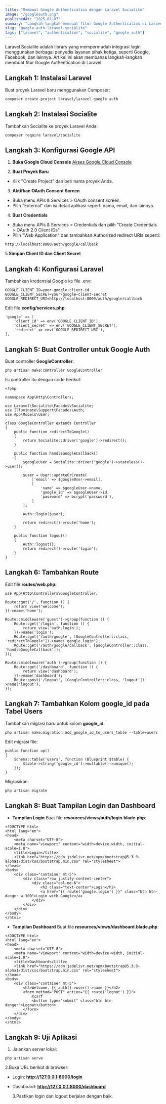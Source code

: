 ```yaml
---
title: "Membuat Google Authentication dengan Laravel Socialite"
image: "/googleauth.png"
publishedAt: "2025-01-07"
summary: "Langkah-langkah membuat fitur Google Authentication di Laravel menggunakan Socialite untuk memudahkan proses login pengguna."
slug: "google-auth-laravel-socialite"
tags: ["laravel", "authentication", "socialite", "google auth"]
---
```


Laravel Socialite adalah library yang mempermudah integrasi login menggunakan berbagai penyedia layanan pihak ketiga, seperti Google, Facebook, dan lainnya. Artikel ini akan membahas langkah-langkah membuat fitur Google Authentication di Laravel.

## Langkah 1: Instalasi Laravel

Buat proyek Laravel baru menggunakan Composer:

```
composer create-project laravel/laravel google-auth
```

## Langkah 2: Instalasi Socialite

Tambahkan Socialite ke proyek Laravel Anda:

```
composer require laravel/socialite
```

## Langkah 3: Konfigurasi Google API

1. **Buka Google Cloud Console**
   [Akses Google Cloud Console](https://console.cloud.google.com/)

2. **Buat Proyek Baru**

- Klik "Create Project" dan beri nama proyek Anda.

3. **Aktifkan OAuth Consent Screen**

- Buka menu APIs & Services > OAuth consent screen.
- Pilih "External" dan isi detail aplikasi seperti nama, email, dan lainnya.

4. **Buat Credentials**

- Buka menu APIs & Services > Credentials dan pilih "Create Credentials > OAuth 2.0 Client IDs".
- Pilih "Web Application" dan tambahkan Authorized redirect URIs seperti:

```
http://localhost:8000/auth/google/callback
```

5.**Simpan Client ID dan Client Secret**

## Langkah 4: Konfigurasi Laravel

Tambahkan kredensial Google ke file .env:

```
GOOGLE_CLIENT_ID=your-google-client-id
GOOGLE_CLIENT_SECRET=your-google-client-secret
GOOGLE_REDIRECT_URI=http://localhost:8000/auth/google/callback
```

Edit file **config/services.php**:

```
'google' => [
    'client_id' => env('GOOGLE_CLIENT_ID'),
    'client_secret' => env('GOOGLE_CLIENT_SECRET'),
    'redirect' => env('GOOGLE_REDIRECT_URI'),
],
```

## Langkah 5: Buat Controller untuk Google Auth

Buat controller **GoogleController**:

```
php artisan make:controller GoogleController
```

Isi controller itu dengan code berikut:

```
<?php

namespace App\Http\Controllers;

use Laravel\Socialite\Facades\Socialite;
use Illuminate\Support\Facades\Auth;
use App\Models\User;

class GoogleController extends Controller
{
    public function redirectToGoogle()
    {
        return Socialite::driver('google')->redirect();
    }

    public function handleGoogleCallback()
    {
        $googleUser = Socialite::driver('google')->stateless()->user();

        $user = User::updateOrCreate(
            ['email' => $googleUser->email],
            [
                'name' => $googleUser->name,
                'google_id' => $googleUser->id,
                'password' => bcrypt('password'),
            ]
        );

        Auth::login($user);

        return redirect()->route('home');
    }

    public function logout()
    {
        Auth::logout();
        return redirect()->route('login');
    }
}
```

## Langkah 6: Tambahkan Route

Edit file **routes/web.php**:

```
use App\Http\Controllers\GoogleController;

Route::get('/', function () {
    return view('welcome');
})->name('home');

Route::middleware('guest')->group(function () {
    Route::get('/login', function () {
        return view('auth.login');
    })->name('login');
    Route::get('/auth/google', [GoogleController::class, 'redirectToGoogle'])->name('google.login');
    Route::get('/auth/google/callback', [GoogleController::class, 'handleGoogleCallback']);
});

Route::middleware('auth')->group(function () {
    Route::get('/dashboard', function () {
        return view('dashboard');
    })->name('dashboard');
    Route::post('/logout', [GoogleController::class, 'logout'])->name('logout');
});
```

## Langkah 7: Tambahkan Kolom google_id pada Tabel Users

Tambahkan migrasi baru untuk kolom **google_id**:

```
php artisan make:migration add_google_id_to_users_table --table=users
```

Edit migrasi file:

```
public function up()
{
    Schema::table('users', function (Blueprint $table) {
        $table->string('google_id')->nullable()->unique();
    });
}
```

Migrasikan:

```
php artisan migrate
```

## Langkah 8: Buat Tampilan Login dan Dashboard

- **Tampilan Login**
  Buat file **resources/views/auth/login.blade.php**:

```
<!DOCTYPE html>
<html lang="en">
<head>
    <meta charset="UTF-8">
    <meta name="viewport" content="width=device-width, initial-scale=1.0">
    <title>Login</title>
    <link href="https://cdn.jsdelivr.net/npm/bootstrap@5.3.0-alpha1/dist/css/bootstrap.min.css" rel="stylesheet">
</head>
<body>
    <div class="container mt-5">
        <div class="row justify-content-center">
            <div class="col-md-6">
                <h2 class="text-center">Login</h2>
                <a href="{{ route('google.login') }}" class="btn btn-danger w-100">Login with Google</a>
            </div>
        </div>
    </div>
</body>
</html>
```

- **Tampilan Dashboard**
  Buat file **resources/views/dashboard.blade.php**:

```
<!DOCTYPE html>
<html lang="en">
<head>
    <meta charset="UTF-8">
    <meta name="viewport" content="width=device-width, initial-scale=1.0">
    <title>Dashboard</title>
    <link href="https://cdn.jsdelivr.net/npm/bootstrap@5.3.0-alpha1/dist/css/bootstrap.min.css" rel="stylesheet">
</head>
<body>
    <div class="container mt-5">
        <h2>Welcome, {{ auth()->user()->name }}</h2>
        <form method="POST" action="{{ route('logout') }}">
            @csrf
            <button type="submit" class="btn btn-danger">Logout</button>
        </form>
    </div>
</body>
</html>
```

## Langkah 9: Uji Aplikasi

1. Jalankan server lokal:

```
php artisan serve
```

2.Buka URL berikut di browser:

- Login: **http://127.0.0.1:8000/login**
- Dashboard: **http://127.0.0.1:8000/dashboard**

  3.Pastikan login dan logout berjalan dengan baik.
